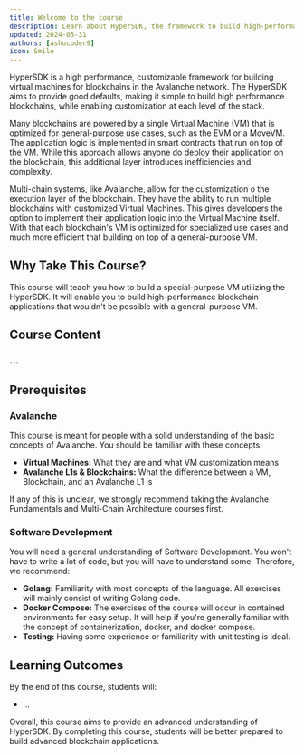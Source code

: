 ```yaml
---
title: Welcome to the course
description: Learn about HyperSDK, the framework to build high-performance VMs on Avalanche.
updated: 2024-05-31
authors: [ashucoder9]
icon: Smile
---
```


HyperSDK is a high performance, customizable framework for building virtual machines for blockchains in the Avalanche network. The HyperSDK aims to provide good defaults, making it simple to build high performance blockchains, while enabling customization at each level of the stack.

Many blockchains are powered by a single Virtual Machine (VM) that is optimized for general-purpose use cases, such as the EVM or a MoveVM. The application logic is implemented in smart contracts that run on top of the VM. While this approach allows anyone do deploy their application on the blockchain, this additional layer introduces inefficiencies and complexity.

Multi-chain systems, like Avalanche, allow for the customization o the execution layer of the blockchain. They have the ability to run multiple blockchains with customized Virtual Machines. This gives developers the option to implement their application logic into the Virtual Machine itself. With that each blockchain's VM is optimized for specialized use cases and much more efficient that building on top of a general-purpose VM.

## Why Take This Course?

This course will teach you how to build a special-purpose VM utilizing the HyperSDK. It will enable you to build high-performance blockchain applications that wouldn't be possible with a general-purpose VM.

## Course Content

### ...

## Prerequisites

### Avalanche
This course is meant for people with a solid understanding of the basic concepts of Avalanche. You should be familiar with these concepts:

- **Virtual Machines:** What they are and what VM customization means
- **Avalanche L1s & Blockchains:** What the difference between a VM, Blockchain, and an Avalanche L1 is

If any of this is unclear, we strongly recommend taking the Avalanche Fundamentals and Multi-Chain Architecture courses first.

### Software Development

You will need a general understanding of Software Development. You won't have to write a lot of code, but you will have to understand some. Therefore, we recommend:

- **Golang:** Familiarity with most concepts of the language. All exercises will mainly consist of writing Golang code.
- **Docker Compose:** The exercises of the course will occur in contained environments for easy setup. It will help if you're generally familiar with the concept of containerization, docker, and docker compose.
- **Testing:** Having some experience or familiarity with unit testing is ideal.


## Learning Outcomes

By the end of this course, students will:

- ...

Overall, this course aims to provide an advanced understanding of HyperSDK. By completing this course, students will be better prepared to build advanced blockchain applications.

